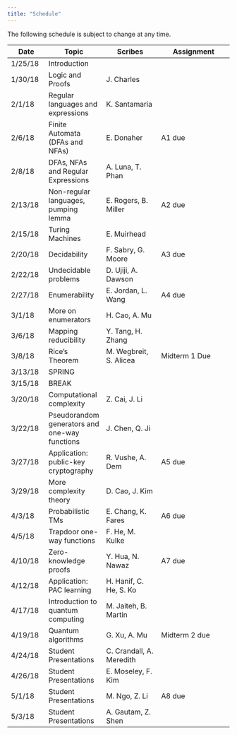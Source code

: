 ```yaml
---
title: "Schedule"
---
```

The following schedule is subject to change at any time.

| **Date** | **Topic**  | **Scribes** |  **Assignment** |
| ---------|------------|-------------|-----------------|
| 1/25/18  | Introduction |||
| 1/30/18  | Logic and Proofs |J. Charles||
| 2/1/18   | Regular languages and expressions |K. Santamaria||
| 2/6/18   | Finite Automata (DFAs and NFAs) |E. Donaher|A1 due|
| 2/8/18   | DFAs, NFAs and Regular Expressions |A. Luna, T. Phan||
| 2/13/18  | Non-regular languages, pumping lemma |E. Rogers, B. Miller|A2 due|
| 2/15/18  | Turing Machines |E. Muirhead||
| 2/20/18  | Decidability |F. Sabry, G. Moore|A3 due|
| 2/22/18  | Undecidable problems |D. Ujiji, A. Dawson||
| 2/27/18  | Enumerability |E. Jordan, L. Wang|A4 due|
| 3/1/18   | More on enumerators |H. Cao, A. Mu||
| 3/6/18   | Mapping reducibility |Y. Tang, H. Zhang ||
| 3/8/18   | Rice's Theorem |M. Wegbreit, S. Alicea| Midterm 1 Due |
| 3/13/18  | SPRING |||
| 3/15/18  | BREAK |||
| 3/20/18  | Computational complexity |Z. Cai, J. Li||
| 3/22/18  | Pseudorandom generators and one-way functions |J. Chen, Q. Ji||
| 3/27/18  | Application: public-key cryptography |R. Vushe, A. Dem|A5 due|
| 3/29/18  | More complexity theory |D. Cao, J. Kim||
| 4/3/18   | Probabilistic TMs |E. Chang, K. Fares|A6 due|
| 4/5/18   | Trapdoor one-way functions |F. He, M. Kulke||
| 4/10/18  | Zero-knowledge proofs |Y. Hua, N. Nawaz|A7 due|
| 4/12/18  | Application: PAC learning |H. Hanif, C. He, S. Ko||
| 4/17/18  | Introduction to quantum computing |M. Jaiteh, B. Martin||
| 4/19/18  | Quantum algorithms |G. Xu, A. Mu| Midterm 2 due |
| 4/24/18  | Student Presentations |C. Crandall, A. Meredith||
| 4/26/18  | Student Presentations |E. Moseley, F. Kim||
| 5/1/18   | Student Presentations |M. Ngo, Z. Li|A8 due|
| 5/3/18   | Student Presentations |A. Gautam, Z. Shen||
